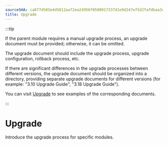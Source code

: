 ```yaml
---
sourceSHA: ca877d503e4d5812aaf2ea24956f0500017337d1e9d247ef5d2fafdbaa3cbd04
title: Upgrade
---
```


:::tip

If the parent module requires a manual upgrade process, an upgrade document must be provided; otherwise, it can be omitted.

The upgrade document should include the upgrade process, upgrade configuration, rollback process, etc.

If there are significant differences in the upgrade processes between different versions, the upgrade document should be organized into a directory, providing separate upgrade documents for different versions (for example: "3.10 Upgrade Guide", "3.18 Upgrade Guide").

You can visit [Upgrade](https://product-doc-guide.alauda.cn/template/upgrade/example.html) to see examples of the corresponding documents.

:::

# Upgrade

Introduce the upgrade process for specific modules.
